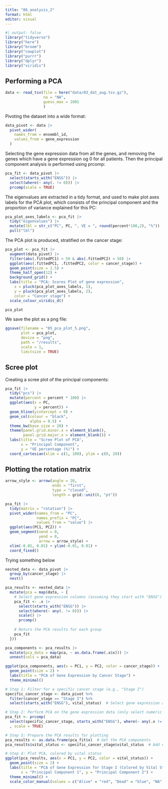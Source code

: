 ```yaml
---
title: "06_analysis_2"
format: html
editor: visual
---
```


```r
#| output: false
library("tidyverse")
library("here")
library("broom")
library("cowplot")
library("purrr")
library("dplyr")
library("viridis")
```

## Performing a PCA

```r

data <- read_tsv(file = here("data/03_dat_aug.tsv.gz"), 
                 na = "NA", 
                 guess_max = 1001
                 )

```

Pivoting the dataset into a wide format:

```r
data_pivot <- data |>
  pivot_wider(
    names_from = ensembl_id,
    values_from = gene_expression
  )

```

Selecting the gene expression data from all the genes, and removing the genes which have a gene expression og 0 for all patients. Then the principal component analysis is performed using prcomp:

```r
pca_fit <- data_pivot |> 
  select(starts_with("ENSG")) |> 
  select(where(~ any(. != 0))) |> 
  prcomp(scale = TRUE)

```

The eigenvalues are extracted in a tidy format, and used to make plot axes labels for the PCA plot, which consists of the principal component and the proportion of variance explained for this PC:

```r
pca_plot_axes_labels <- pca_fit |>
  tidy("eigenvalues") |>
  mutate(lbl = str_c("PC", PC, ", VE = ", round(percent*100,2), "%")) |> 
  pull("lbl")

```

The PCA plot is produced, stratified on the cancer stage:

```r

pca_plot <- pca_fit |> 
  augment(data_pivot) |> 
  filter(abs(.fittedPC1) < 50 & abs(.fittedPC2) < 50) |> 
  ggplot(aes(.fittedPC1, .fittedPC2, color = cancer_stage)) +
  geom_point(size = 1.5) +
  theme_half_open(12) + 
  background_grid() + 
  labs(title = "PCA: Scores Plot of gene expression",
    x = pluck(pca_plot_axes_labels, 1),
    y = pluck(pca_plot_axes_labels, 2), 
    color = "Cancer stage") + 
  scale_colour_viridis_d()

pca_plot

```

We save the plot as a png file:

```r
ggsave(filename = "05_pca_plot_5.png",
       plot = pca_plot,
       device = "png",
       path = "/results",
       scale = 1,
       limitsize = TRUE)

```

## Scree plot

Creating a scree plot of the principal components:

```r

pca_fit |>
  tidy("pcs") |> 
  mutate(percent = percent * 100) |> 
  ggplot(aes(x = PC,
             y = percent)) +
  geom_hline(yintercept = 0) +
  geom_col(colour = "black",
           alpha = 0.5) +
  theme_bw(base_size = 20) +
  theme(panel.grid.minor.x = element_blank(),
        panel.grid.major.x = element_blank()) +
  labs(title = "Scree Plot of PCA", 
       x = "Principal Component", 
       y = "VE percentage (%)") +
  coord_cartesian(xlim = c(1, 100), ylim = c(0, 20))

```

## Plotting the rotation matrix

```r

arrow_style <- arrow(angle = 20, 
                     ends = "first", 
                     type = "closed", 
                     length = grid::unit(8, "pt"))

pca_fit |> 
  tidy(matrix = "rotation") |> 
  pivot_wider(names_from = "PC", 
              names_prefix = "PC", 
              values_from = "value") |> 
  ggplot(aes(PC1, PC2)) +
  geom_segment(xend = 0, 
               yend = 0, 
               arrow = arrow_style) +
  xlim(-0.01, 0.01) + ylim(-0.01, 0.01) +
  coord_fixed()

```

Trying something below

```r
nested_data <- data_pivot |> 
  group_by(cancer_stage) |> 
  nest()
```

```r
pca_results <- nested_data |> 
  mutate(pca = map(data, ~ {
    # Select gene expression columns (assuming they start with "ENSG") and scale them
    pca_fit <- .x |> 
      select(starts_with("ENSG")) |> 
      select(where(~ any(. != 0))) |> 
      scale() |> 
      prcomp()
    
    # Return the PCA results for each group
    pca_fit
  }))
```

```r

pca_components <- pca_results |> 
  mutate(pca_data = map(pca, ~ as.data.frame(.x$x))) |> 
  unnest(cols = pca_data)

```

```r

ggplot(pca_components, aes(x = PC1, y = PC2, color = cancer_stage)) +
  geom_point(size = 2) +
  labs(title = "PCA of Gene Expression by Cancer Stage") +
  theme_minimal()

```

```r
# Step 1: Filter for a specific cancer stage (e.g., "Stage I")
specific_cancer_stage <- data_pivot %>%
  filter(cancer_stage == "Stage I") %>%
  select(starts_with("ENSG"), vital_status)  # Select gene expression and vital status

# Step 2: Perform PCA on the gene expression data (only select numeric gene expression columns)
pca_fit <- prcomp(
  select(specific_cancer_stage, starts_with("ENSG"), where(~ any(.x != 0)))
  , scale = TRUE)

# Step 3: Prepare the PCA results for plotting
pca_results <- as.data.frame(pca_fit$x)  # Get the PCA components
pca_results$vital_status <- specific_cancer_stage$vital_status  # Add vital status

# Step 4: Plot PCA, colored by vital status
ggplot(pca_results, aes(x = PC1, y = PC2, color = vital_status)) +
  geom_point(size = 2) +
  labs(title = "PCA of Gene Expression for Stage I (Colored by Vital Status)",
       x = "Principal Component 1", y = "Principal Component 2") +
  theme_minimal() +
  scale_color_manual(values = c("Alive" = "red", "Dead" = "blue", "NA" = "gray")) 
```
